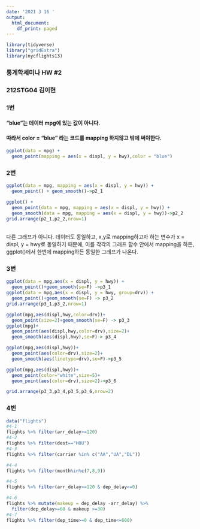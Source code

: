 ---
date: '2021 3 16 '
output:
  html_document:
    df_print: paged
---

```{r setup, include=FALSE}
library(tidyverse)
library("gridExtra")
library(nycflights13)
```
### 통계학세미나 HW #2 
### 212STG04 김이현 


### 1번 
#### "blue"는 데이터 mpg에 있는 값이 아니다. 
#### 따라서 color = "blue" 라는 코드를  mapping 하지않고 밖에 써야한다. 
```{r fig.height=4,fig.width=4}
ggplot(data = mpg) +
  geom_point(mapping = aes(x = displ, y = hwy),color = "blue")
```

### 2번 
```{r}
ggplot(data = mpg, mapping = aes(x = displ, y = hwy)) +
  geom_point() + geom_smooth()->p2_1

ggplot() +
  geom_point(data = mpg, mapping = aes(x = displ, y = hwy)) +
  geom_smooth(data = mpg, mapping = aes(x = displ, y = hwy))->p2_2
grid.arrange(p2_1,p2_2,nrow=1)
```

##
다른 그래프가 아니다. 
데이터도 동일하고, x,y로 mapping하고자 하는 변수가 x = displ, y = hwy로 동일하기 때문에, 이를 각각의 그래프 함수 안에서 mapping을 하든, ggplot()에서 한번에 mapping하든 동일한 그래프가 나온다. 



### 3번 
```{r}
ggplot(data = mpg,aes(x = displ, y = hwy)) +
  geom_point()+geom_smooth(se=F) ->p3_1
ggplot(data = mpg,aes(x = displ, y = hwy, group=drv)) +
  geom_point()+geom_smooth(se=F) -> p3_2
grid.arrange(p3_1,p3_2,nrow=1)

ggplot(mpg,aes(displ,hwy,color=drv))+
  geom_point(size=2)+geom_smooth(se=F) -> p3_3
ggplot(mpg)+
  geom_point(aes(displ,hwy,color=drv),size=2)+
  geom_smooth(aes(displ,hwy),se=F)-> p3_4

ggplot(mpg,aes(displ,hwy))+
  geom_point(aes(color=drv),size=2)+
  geom_smooth(aes(linetype=drv),se=F)->p3_5

ggplot(mpg,aes(displ,hwy))+
  geom_point(color="white",size=5)+
  geom_point(aes(color=drv),size=2)->p3_6

grid.arrange(p3_3,p3_4,p3_5,p3_6,nrow=2)
```

### 4번 
```{r}
data("flights")
#4-1 
flights %>% filter(arr_delay>=120)  
#4-2 
flights %>% filter(dest=="HOU")
#4-3 
flights %>% filter(carrier %in% c("AA","UA","DL"))

#4-4 
flights %>% filter(month%in%c(7,8,9)) 

#4-5
flights %>% filter(arr_delay>=120 & dep_delay<=0) 

#4-6 
flights %>% mutate(makeup = dep_delay -arr_delay) %>%
  filter(dep_delay>=60 & makeup >=30)
#4-7
flights %>% filter(dep_time>=0 & dep_time<=600) 
```

